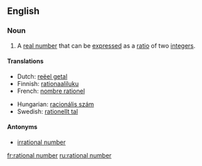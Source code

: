 ==English==

===Noun===
{{en-noun|sg=[[rational]] [[number]]}}

# {{mathematics}} A [[real number]] that can be [[express]]ed as a [[ratio]] of two [[integer]]s.

====Translations====
{{top}}
*Dutch: [[reëel getal]] {{n}}
*Finnish: [[rationaaliluku]]
*French: [[nombre rationel]] {{m}}
{{mid}}
*Hungarian: [[racionális szám]]
*Swedish: [[rationellt tal]]
{{bottom}}

====Antonyms====
*[[irrational number]]

[[fr:rational number]]
[[ru:rational number]]